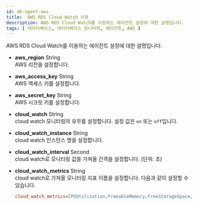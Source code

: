 ```yaml
---
id: db-agent-aws
title:  AWS RDS Cloud Watch 이용
description: AWS RDS Cloud Watch를 이용하는 에이전트 설정에 대한 설명입니다.
tags: [ 데이터베이스, 데이터베이스 모니터링, 에이전트, AWS ]
---
```


AWS RDS Cloud Watch를 이용하는 에이전트 설정에 대한 설명입니다.

* **aws_region** <span class='type'>String</span><br/>
AWS 리전을 설정합니다.

* **aws_access_key** <span class='type'>String</span><br/>
AWS 엑세스 키를 설정합니다.

* **aws_secret_key** <span class='type'>String</span><br/>
AWS 시크릿 키를 설정합니다.

* **cloud_watch** <span class='type'>String</span><br/>
cloud watch 모니터링의 유무를 설정합니다. 설정 값은 `on` 또는 `off`입니다.

* **cloud_watch_instance** <span class='type'>String</span><br/>
cloud watch 인스턴스 명을 설정합니다.

* **cloud_watch_interval** <span class='type'>Second</span><br/>
cloud watch로 모니터링 값을 가져올 간격을 설정합니다. (단위: 초)

* **cloud_watch_metrics** <span class='type'>String</span><br/>
cloud watch로 가져올 모니터링 지표 이름을 설정합니다. 다음과 같이 설정할 수 있습니다.

  ```ini
  cloud_watch_metrics=CPUUtilization,FreeableMemory,FreeStorageSpace,NetworkTransmitThroughput,NetworkReceiveThroughput
  ```
